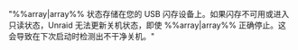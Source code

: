 "%%array|array%% 状态存储在您的 USB 闪存设备上。如果闪存不可用或进入只读状态，Unraid 无法更新关机状态，即使 %%array|array%% 正确停止。这会导致在下次启动时检测出不干净关机。"
